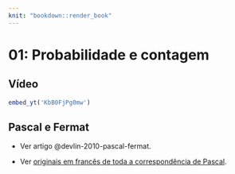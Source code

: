 ```yaml
---
knit: "bookdown::render_book"
---
```


# 01: Probabilidade e contagem {-}

## Vídeo {-}

```r
embed_yt('KbB0FjPg0mw')
```

## Pascal e Fermat {-}

* Ver artigo @devlin-2010-pascal-fermat.

* Ver [originais em francês de toda a correspondência de Pascal](https://gallica.bnf.fr/ark:/12148/bpt6k69975r.image.r=Blaise+Pascal.f233.langFR).

